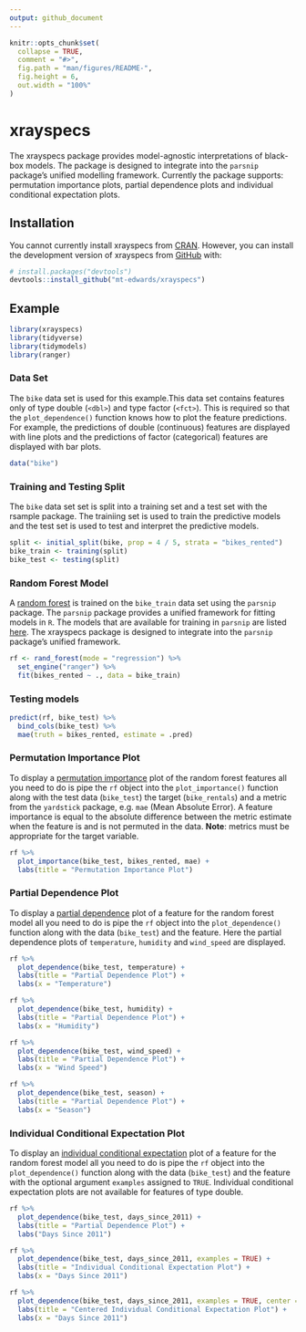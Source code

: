 ```yaml
---
output: github_document
---
```


<!-- README.md is generated from README.Rmd. Please edit that file -->

```r
knitr::opts_chunk$set(
  collapse = TRUE,
  comment = "#>",
  fig.path = "man/figures/README-",
  fig.height = 6,
  out.width = "100%"
)
```
# xrayspecs

<!-- badges: start -->
<!-- badges: end -->

The xrayspecs package provides model-agnostic interpretations of black-box models. The package is designed to integrate into the `parsnip` package's unified modelling framework. Currently the package supports: permutation importance plots, partial dependence plots and individual conditional expectation plots.

## Installation

You cannot currently install xrayspecs from [CRAN](https://CRAN.R-project.org). However, you can install the development version of xrayspecs from [GitHub](https://github.com/) with:

```r
# install.packages("devtools")
devtools::install_github("mt-edwards/xrayspecs")
```
## Example

```r
library(xrayspecs)
library(tidyverse)
library(tidymodels)
library(ranger)
```

### Data Set

The `bike` data set is used for this example.This data set contains features only of type double (`<dbl>`) and type factor (`<fct>`). This is required so that the `plot_dependence()` function knows how to plot the feature predictions. For example, the predictions of double (continuous) features are displayed with line plots and the predictions of factor (categorical) features are displayed with bar plots.

```r
data("bike")
```

### Training and Testing Split

The `bike` data set set is split into a training set and a test set with the rsample package. The trainiing set is used to train the predictive models and the test set is used to test and interpret the predictive models.

```r
split <- initial_split(bike, prop = 4 / 5, strata = "bikes_rented")
bike_train <- training(split)
bike_test <- testing(split)
```

### Random Forest Model

A [random forest](https://en.wikipedia.org/wiki/Random_forest) is trained on the `bike_train` data set using the `parsnip` package. The `parsnip` package provides a unified framework for fitting models in `R`. The models that are available for training in `parsnip` are listed [here](https://tidymodels.github.io/parsnip/articles/articles/Models.html). The xrayspecs package is designed to integrate into the `parsnip` package's unified framework.

```r
rf <- rand_forest(mode = "regression") %>% 
  set_engine("ranger") %>% 
  fit(bikes_rented ~ ., data = bike_train)
```

### Testing models

```r
predict(rf, bike_test) %>% 
  bind_cols(bike_test) %>% 
  mae(truth = bikes_rented, estimate = .pred)
```

### Permutation Importance Plot

To display a [permutation importance](https://christophm.github.io/interpretable-ml-book/feature-importance.html) plot of the random forest features all you need to do is pipe the `rf` object into the `plot_importance()` function along with the test data (`bike_test`) the target (`bike_rentals`) and a metric from the `yardstick` package, e.g. `mae` (Mean Absolute Error). A feature importance is equal to the absolute difference between the metric estimate when the feature is and is not permuted in the data. **Note**: metrics must be appropriate for the target variable.

```r
rf %>% 
  plot_importance(bike_test, bikes_rented, mae) +
  labs(title = "Permutation Importance Plot")
```

### Partial Dependence Plot

To display a [partial dependence](https://christophm.github.io/interpretable-ml-book/pdp.html) plot of a feature for the random forest model all you need to do is pipe the `rf` object into the `plot_dependence()` function along with the data (`bike_test`) and the feature. Here the partial dependence plots of `temperature`, `humidity` and `wind_speed` are displayed.

```r
rf %>% 
  plot_dependence(bike_test, temperature) +
  labs(title = "Partial Dependence Plot") +
  labs(x = "Temperature")

rf %>% 
  plot_dependence(bike_test, humidity) +
  labs(title = "Partial Dependence Plot") +
  labs(x = "Humidity")

rf %>% 
  plot_dependence(bike_test, wind_speed) +
  labs(title = "Partial Dependence Plot") +
  labs(x = "Wind Speed")
```

```r
rf %>% 
  plot_dependence(bike_test, season) +
  labs(title = "Partial Dependence Plot") +
  labs(x = "Season")
```

### Individual Conditional Expectation Plot

To display an [individual conditional expectation](https://christophm.github.io/interpretable-ml-book/ice.html) plot of a feature for the random forest model all you need to do is pipe the `rf` object into the `plot_dependence()` function along with the data (`bike_test`) and the feature with the optional argument `examples` assigned to `TRUE`. Individual conditional expectation plots are not available for features of type double.

```r
rf %>% 
  plot_dependence(bike_test, days_since_2011) +
  labs(title = "Partial Dependence Plot") +
  labs("Days Since 2011")

rf %>% 
  plot_dependence(bike_test, days_since_2011, examples = TRUE) +
  labs(title = "Individual Conditional Expectation Plot") +
  labs(x = "Days Since 2011")

rf %>% 
  plot_dependence(bike_test, days_since_2011, examples = TRUE, center = TRUE) +
  labs(title = "Centered Individual Conditional Expectation Plot") +
  labs(x = "Days Since 2011")
```
